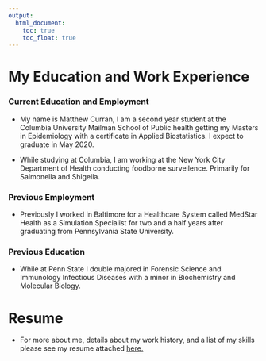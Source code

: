 ```yaml
---
output: 
  html_document:
    toc: true
    toc_float: true
---
```


# My Education and Work Experience

### Current Education and Employment

* My name is Matthew Curran, I am a second year student at the Columbia University Mailman School of Public health getting my Masters in Epidemiology with a certificate in Applied Biostatistics. I expect to graduate in May 2020.

* While studying at Columbia, I am working at the New York City Department of Health conducting foodborne surveilence. Primarily for Salmonella and Shigella.

### Previous Employment

* Previously I worked in Baltimore for a Healthcare System called MedStar Health as a Simulation Specialist for two and a half years after graduating from Pennsylvania State University.

### Previous Education

* While at Penn State I double majored in Forensic Science and Immunology Infectious Diseases with a minor in Biochemistry and Molecular Biology.


# Resume
* For more about me, details about my work history, and a list of my skills please see my resume attached [here.](files/Curran_Matthew_Resume_09_11_19.pdf)

